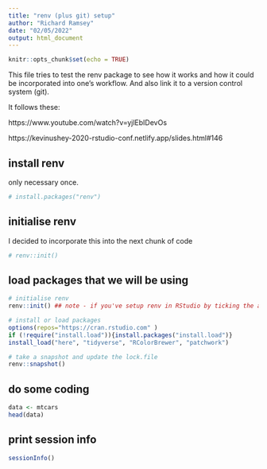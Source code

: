 ```yaml
---
title: "renv (plus git) setup"
author: "Richard Ramsey"
date: "02/05/2022"
output: html_document
---
```


```r
knitr::opts_chunk$set(echo = TRUE)
```

This file tries to test the renv package to see how it works and how it could be incorporated into one's workflow. And also link it to a version control system (git).

It follows these:

https://www.youtube.com/watch?v=yjlEbIDevOs

https://kevinushey-2020-rstudio-conf.netlify.app/slides.html#146

## install renv ##

only necessary once.

```r
# install.packages("renv")
```

## initialise renv ##

I decided to incorporate this into the next chunk of code

```r
# renv::init()
```

## load packages that we will be using ##

```r
# initialise renv
renv::init() ## note - if you've setup renv in RStudio by ticking the appropriate box, this line might be unnecessary.

# install or load packages
options(repos="https://cran.rstudio.com" )
if (!require("install.load")){install.packages("install.load")} 
install_load("here", "tidyverse", "RColorBrewer", "patchwork")

# take a snapshot and update the lock.file
renv::snapshot()
```

## do some coding ##

```r
data <- mtcars
head(data)
```

## print session info ##

```r
sessionInfo()
```

